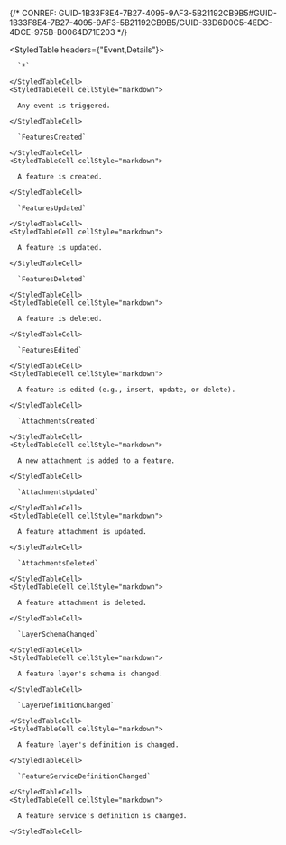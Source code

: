

{/* CONREF: GUID-1B33F8E4-7B27-4095-9AF3-5B21192CB9B5#GUID-1B33F8E4-7B27-4095-9AF3-5B21192CB9B5/GUID-33D6D0C5-4EDC-4DCE-975B-B0064D71E203  */}

<StyledTable headers={"Event,Details"}>
  <StyledTableRow>
    <StyledTableCell cellStyle="markdown">

      `*` 

    </StyledTableCell>
    <StyledTableCell cellStyle="markdown">

      Any event is triggered.

    </StyledTableCell>
  </StyledTableRow>
  <StyledTableRow>
    <StyledTableCell cellStyle="markdown">

      `FeaturesCreated` 

    </StyledTableCell>
    <StyledTableCell cellStyle="markdown">

      A feature is created.

    </StyledTableCell>
  </StyledTableRow>
  <StyledTableRow>
    <StyledTableCell cellStyle="markdown">

      `FeaturesUpdated` 

    </StyledTableCell>
    <StyledTableCell cellStyle="markdown">

      A feature is updated.

    </StyledTableCell>
  </StyledTableRow>
  <StyledTableRow>
    <StyledTableCell cellStyle="markdown">

      `FeaturesDeleted` 

    </StyledTableCell>
    <StyledTableCell cellStyle="markdown">

      A feature is deleted.

    </StyledTableCell>
  </StyledTableRow>
  <StyledTableRow>
    <StyledTableCell cellStyle="markdown">

      `FeaturesEdited` 

    </StyledTableCell>
    <StyledTableCell cellStyle="markdown">

      A feature is edited (e.g., insert, update, or delete).

    </StyledTableCell>
  </StyledTableRow>
  <StyledTableRow>
    <StyledTableCell cellStyle="markdown">

      `AttachmentsCreated` 

    </StyledTableCell>
    <StyledTableCell cellStyle="markdown">

      A new attachment is added to a feature.

    </StyledTableCell>
  </StyledTableRow>
  <StyledTableRow>
    <StyledTableCell cellStyle="markdown">

      `AttachmentsUpdated` 

    </StyledTableCell>
    <StyledTableCell cellStyle="markdown">

      A feature attachment is updated.

    </StyledTableCell>
  </StyledTableRow>
  <StyledTableRow>
    <StyledTableCell cellStyle="markdown">

      `AttachmentsDeleted` 

    </StyledTableCell>
    <StyledTableCell cellStyle="markdown">

      A feature attachment is deleted.

    </StyledTableCell>
  </StyledTableRow>
  <StyledTableRow>
    <StyledTableCell cellStyle="markdown">

      `LayerSchemaChanged` 

    </StyledTableCell>
    <StyledTableCell cellStyle="markdown">

      A feature layer's schema is changed.

    </StyledTableCell>
  </StyledTableRow>
  <StyledTableRow>
    <StyledTableCell cellStyle="markdown">

      `LayerDefinitionChanged` 

    </StyledTableCell>
    <StyledTableCell cellStyle="markdown">

      A feature layer's definition is changed.

    </StyledTableCell>
  </StyledTableRow>
  <StyledTableRow>
    <StyledTableCell cellStyle="markdown">

      `FeatureServiceDefinitionChanged` 

    </StyledTableCell>
    <StyledTableCell cellStyle="markdown">

      A feature service's definition is changed.

    </StyledTableCell>
  </StyledTableRow>
</StyledTable>